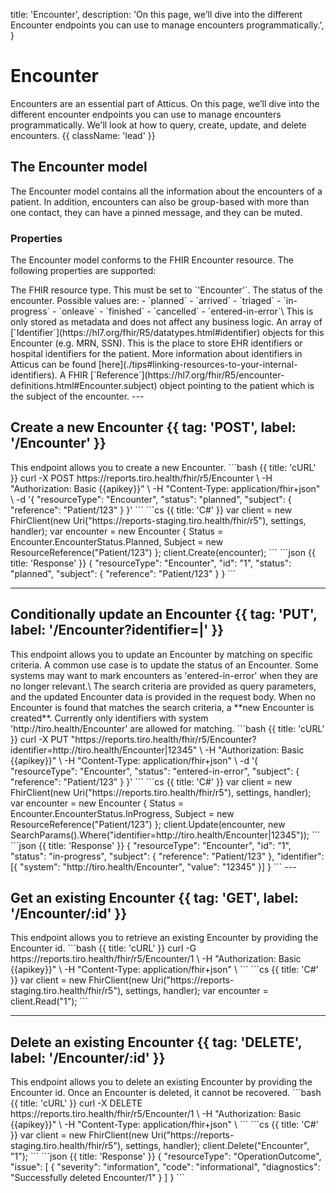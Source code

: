   title: 'Encounter',
  description:
    'On this page, we’ll dive into the different Encounter endpoints you can use to manage encounters programmatically.',
}

# Encounter

Encounters are an essential part of Atticus. On this page, we’ll dive into the different encounter endpoints you can use to manage encounters programmatically. We'll look at how to query, create, update, and delete encounters. {{ className: 'lead' }}

## The Encounter model

The Encounter model contains all the information about the encounters of a patient. In addition, encounters can also be group-based with more than one contact, they can have a pinned message, and they can be muted.

### Properties

The Encounter model conforms to the FHIR Encounter resource. The following properties are supported:

<Properties>
  <Property name="resourceType" type="'Encounter'" required>
      The FHIR resource type. This must be set to `'Encounter'`.
  </Property>
  <Property name="status" type="code" required href='https://hl7.org/fhir/R5/encounter-definitions.html#Encounter.status'>
    The status of the encounter. Possible values are:
    - `planned`
    - `arrived`
    - `triaged`
    - `in-progress`
    - `onleave`
    - `finished`
    - `cancelled`
    - `entered-in-error`\
    This is only stored as metadata and does not affect any business logic.
  </Property>
  <Property name="identifier" type="Identifier[]" href='https://hl7.org/fhir/R5/encounter-definitions.html#Encounter.identifier'>
      An array of [`Identifier`](https://hl7.org/fhir/R5/datatypes.html#identifier) objects for this Encounter (e.g. MRN, SSN). This is the place to store EHR identifiers or hospital identifiers for the patient.
      More information about identifiers in Atticus can be found [here](./tips#linking-resources-to-your-internal-identifiers).
  </Property>
  <Property name="subject" type="Reference" required href='https://hl7.org/fhir/R5/encounter-definitions.html#Encounter.subject'>
      A FHIR [`Reference`](https://hl7.org/fhir/R5/encounter-definitions.html#Encounter.subject) object pointing to the patient which is the subject of the encounter.
  </Property>
</Properties>
---

## Create a new Encounter {{ tag: 'POST', label: '/Encounter' }}

<Row>
  <Col>
    This endpoint allows you to create a new Encounter.
  </Col>
  <Col sticky>
    <CodeGroup title="Request" tag="POST" label="/Encounter">
    ```bash {{ title: 'cURL' }}
    curl -X POST https://reports.tiro.health/fhir/r5/Encounter \
      -H "Authorization: Basic {{apikey}}" \
      -H "Content-Type: application/fhir+json" \
      -d '{
        "resourceType": "Encounter",
        "status": "planned",
        "subject": {
          "reference": "Patient/123"
        }
      }'
    ```
    ```cs {{ title: 'C#' }}
    var client = new FhirClient(new Uri("https://reports-staging.tiro.health/fhir/r5"), settings, handler);
    var encounter = new Encounter
    {
      Status = Encounter.EncounterStatus.Planned,
      Subject = new ResourceReference("Patient/123")
    };
    client.Create(encounter);
    ```
    </CodeGroup>
    ```json {{ title: 'Response' }}
    {
      "resourceType": "Encounter",
      "id": "1",
      "status": "planned",
      "subject": {
        "reference": "Patient/123"
      }
    }
    ```
  </Col>
</Row>


---

## Conditionally update an Encounter {{ tag: 'PUT', label: '/Encounter?identifier=<system>|<value>' }}
<Row>
  <Col>
    This endpoint allows you to update an Encounter by matching on specific criteria. A common use case is to update the status of an Encounter. Some systems may want to mark encounters as 'entered-in-error' when they are no longer relevant.\
    The search criteria are provided as query parameters, and the updated Encounter data is provided in the request body.
    When no Encounter is found that matches the search criteria, a **new Encounter is created**. Currently only identifiers with system 'http://tiro.health/Encounter' are allowed for matching.
  </Col>
  <Col sticky>
    <CodeGroup title="Request" tag="PUT" label="/Encounter?identifier=http://tiro.health/Encounter|12345">
    ```bash {{ title: 'cURL' }}
    curl -X PUT "https://reports.tiro.health/fhir/r5/Encounter?identifier=http://tiro.health/Encounter|12345" \
      -H "Authorization: Basic {{apikey}}" \
      -H "Content-Type: application/fhir+json" \
      -d '{
        "resourceType": "Encounter",
        "status": "entered-in-error",
        "subject": {
          "reference": "Patient/123"
        }
      }'
    ```
    ```cs {{ title: 'C#' }}
    var client = new FhirClient(new Uri("https://reports.tiro.health/fhir/r5"), settings, handler);
    var encounter = new Encounter
    {
      Status = Encounter.EncounterStatus.InProgress,
      Subject = new ResourceReference("Patient/123")
    };
    client.Update(encounter, new SearchParams().Where("identifier=http://tiro.health/Encounter|12345"));
    ```
    </CodeGroup>
    ```json {{ title: 'Response' }}
    {
      "resourceType": "Encounter",
      "id": "1",
      "status": "in-progress",
      "subject": {
        "reference": "Patient/123"
      },
      "identifier": [{
        "system": "http://tiro.health/Encounter",
        "value": "12345"
      }]
    }
    ```
  </Col>
</Row>
---

## Get an existing Encounter {{ tag: 'GET', label: '/Encounter/:id' }}

<Row>
  <Col>
    This endpoint allows you to retrieve an existing Encounter by providing the Encounter id.
  </Col>
  <Col sticky>
    <CodeGroup title="Request" tag="GET" label="/Encounter/1">
    ```bash {{ title: 'cURL' }}
    curl -G https://reports.tiro.health/fhir/r5/Encounter/1 \
      -H "Authorization: Basic {{apikey}}" \
      -H "Content-Type: application/fhir+json" \
    ```
    ```cs {{ title: 'C#' }}
    var client = new FhirClient(new Uri("https://reports-staging.tiro.health/fhir/r5"), settings, handler);
    var encounter = client.Read<Encounter>("1");
    ```
    </CodeGroup>
  </Col>
</Row>

---
## Delete an existing Encounter {{ tag: 'DELETE', label: '/Encounter/:id' }}

<Row>
  <Col>
    This endpoint allows you to delete an existing Encounter by providing the Encounter id. Once an Encounter is deleted, it cannot be recovered.
  </Col>
  <Col sticky>
    <CodeGroup title="Request" tag="DELETE" label="/Encounter/1">
    ```bash {{ title: 'cURL' }}
    curl -X DELETE https://reports.tiro.health/fhir/r5/Encounter/1 \
      -H "Authorization: Basic {{apikey}}" \
      -H "Content-Type: application/fhir+json" \
    ```
    ```cs {{ title: 'C#' }}
    var client = new FhirClient(new Uri("https://reports-staging.tiro.health/fhir/r5"), settings, handler);
    client.Delete("Encounter", "1");
    ```
    </CodeGroup>
    ```json {{ title: 'Response' }}
    {
      "resourceType": "OperationOutcome",
      "issue": [
        {
          "severity": "information",
          "code": "informational",
          "diagnostics": "Successfully deleted Encounter/1"
        }
      ]
    }
    ```
  </Col>
</Row>
